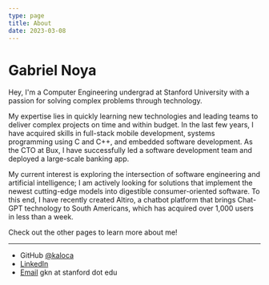 ```yaml
---
type: page
title: About
date: 2023-03-08
---
```


# Gabriel Noya

Hey, I'm a Computer Engineering undergrad at Stanford University with a passion for solving
complex problems through technology.

My expertise lies in quickly learning new technologies and leading teams to deliver complex projects on time
and within budget. In the last few years, I have acquired skills in full-stack mobile development, systems programming
using C and C++, and embedded software development. As the CTO at Bux, I have successfully led a software development
team and deployed a large-scale banking app.

My current interest is exploring the intersection of software engineering and artificial intelligence;
I am actively looking for solutions that implement the newest cutting-edge models into digestible
consumer-oriented software. To this end, I have recently created Altiro, a chatbot platform that brings Chat-GPT technology to
South Americans, which has acquired over 1,000 users in less than a week.

Check out the other pages to learn more about me!

---

- GitHub [@kaloca](https://github.com/kaloca)
- [LinkedIn](https://linkedin.com/in/gabriel-noya)
- [Email](mailto:gkn@stanford.edu) gkn at stanford dot edu
